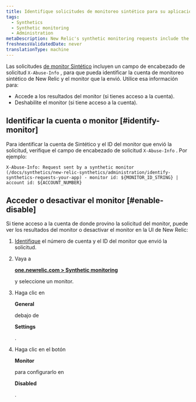```yaml
---
title: Identifique solicitudes de monitoreo sintético para su aplicación
tags:
  - Synthetics
  - Synthetic monitoring
  - Administration
metaDescription: New Relic's synthetic monitoring requests include the x-info-abuse header to help you identify the account and monitor that sent it.
freshnessValidatedDate: never
translationType: machine
---
```


Las solicitudes [de monitor Sintético](/docs/synthetics/new-relic-synthetics/using-monitors/add-edit-monitors) incluyen un campo de encabezado de solicitud `X-Abuse-Info` , para que pueda identificar la cuenta de monitoreo sintético de New Relic y el monitor que la envió. Utilice esa información para:

* Accede a los resultados del monitor (si tienes acceso a la cuenta).
* Deshabilite el monitor (si tiene acceso a la cuenta).

## Identificar la cuenta o monitor [#identify-monitor]

Para identificar la cuenta de Sintético y el ID del monitor que envió la solicitud, verifique el campo de encabezado de solicitud `X-Abuse-Info` . Por ejemplo:

```
X-Abuse-Info: Request sent by a synthetic monitor (/docs/synthetics/new-relic-synthetics/administration/identify-synthetics-requests-your-app) - monitor id: ${MONITOR_ID_STRING} | account id: ${ACCOUNT_NUMBER}
```

## Acceder o desactivar el monitor [#enable-disable]

Si tiene acceso a la cuenta de donde provino la solicitud del monitor, puede ver los resultados del monitor o desactivar el monitor en la UI de New Relic:

1. [Identifique](#identify-monitor) el número de cuenta y el ID del monitor que envió la solicitud.

2. Vaya a

   <DoNotTranslate>**[one.newrelic.com > Synthetic monitoring](https://one.newrelic.com/synthetics-nerdlets)**</DoNotTranslate>

   y seleccione un monitor.

3. Haga clic en

   <DoNotTranslate>**General**</DoNotTranslate>

   debajo de

   <DoNotTranslate>**Settings**</DoNotTranslate>

   .

4. Haga clic en el botón

   <DoNotTranslate>**Monitor**</DoNotTranslate>

   para configurarlo en

   <DoNotTranslate>**Disabled**</DoNotTranslate>

   .